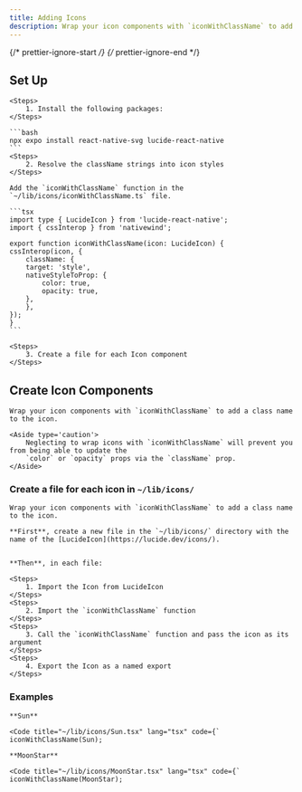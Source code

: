 ```yaml
---
title: Adding Icons
description: Wrap your icon components with `iconWithClassName` to add a class name to the icon.
---
```


{/* prettier-ignore-start */}
{/* prettier-ignore-end */}


## Set Up

    <Steps>
        1. Install the following packages:
    </Steps>

    ```bash
    npx expo install react-native-svg lucide-react-native
    ```
    <Steps>
        2. Resolve the className strings into icon styles
    </Steps>

    Add the `iconWithClassName` function in the `~/lib/icons/iconWithClassName.ts` file.

    ```tsx
    import type { LucideIcon } from 'lucide-react-native';
    import { cssInterop } from 'nativewind';

    export function iconWithClassName(icon: LucideIcon) {
    cssInterop(icon, {
        className: {
        target: 'style',
        nativeStyleToProp: {
            color: true,
            opacity: true,
        },
        },
    });
    }
    ```

    <Steps>
        3. Create a file for each Icon component
    </Steps>



## Create Icon Components

    Wrap your icon components with `iconWithClassName` to add a class name to the icon.

    <Aside type='caution'>
        Neglecting to wrap icons with `iconWithClassName` will prevent you from being able to update the
        `color` or `opacity` props via the `className` prop.
    </Aside>

### Create a file for each icon in `~/lib/icons/`

    Wrap your icon components with `iconWithClassName` to add a class name to the icon. 

    **First**, create a new file in the `~/lib/icons/` directory with the name of the [LucideIcon](https://lucide.dev/icons/).


    **Then**, in each file:

    <Steps>
        1. Import the Icon from LucideIcon
    </Steps>
    <Steps>
        2. Import the `iconWithClassName` function
    </Steps>
    <Steps>
        3. Call the `iconWithClassName` function and pass the icon as its argument
    </Steps>
    <Steps>
        4. Export the Icon as a named export
    </Steps>

### Examples

    **Sun**

    <Code title="~/lib/icons/Sun.tsx" lang="tsx" code={`
    iconWithClassName(Sun);

    **MoonStar**

    <Code title="~/lib/icons/MoonStar.tsx" lang="tsx" code={`
    iconWithClassName(MoonStar);

